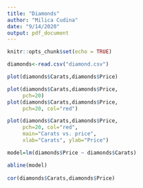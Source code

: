 ```yaml
---
title: "Diamonds"
author: "Milica Cudina"
date: "9/14/2020"
output: pdf_document
---
```


```r
knitr::opts_chunk$set(echo = TRUE)
```

```r
diamonds<-read.csv("diamond.csv")

plot(diamonds$Carats,diamonds$Price)

plot(diamonds$Carats,diamonds$Price, 
     pch=20)
plot(diamonds$Carats,diamonds$Price, 
     pch=20, col="red")

plot(diamonds$Carats,diamonds$Price, 
     pch=20, col="red", 
     main="Carats vs. price", 
     xlab="Carats", ylab="Price")

model=lm(diamonds$Price ~ diamonds$Carats)

abline(model)
        
cor(diamonds$Carats,diamonds$Price)

```

